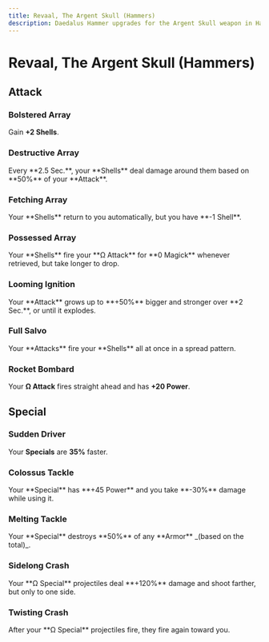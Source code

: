 ```yaml
---
title: Revaal, The Argent Skull (Hammers)
description: Daedalus Hammer upgrades for the Argent Skull weapon in Hades 2.
---
```



# Revaal, The Argent Skull (Hammers)

## Attack

### Bolstered Array

<Boon>Gain **+2 Shells**.</Boon>

### Destructive Array

<Boon>
  Every **2.5 Sec.**, your **Shells** deal damage around them based on **50%**
  of your **Attack**.
</Boon>

### Fetching Array

<Boon>
  Your **Shells** return to you automatically, but you have **-1 Shell**.
</Boon>

### Possessed Array

<Boon>
  Your **Shells** fire your **Ω Attack** for **0 Magick** whenever retrieved,
  but take longer to drop.
</Boon>

### Looming Ignition

<Boon>
  Your **Attack** grows up to **+50%** bigger and stronger over **2 Sec.**, or
  until it explodes.
</Boon>

### Full Salvo

<Boon>
  Your **Attacks** fire your **Shells** all at once in a spread pattern.
</Boon>

### Rocket Bombard

<Boon>Your **Ω Attack** fires straight ahead and has **+20 Power**.</Boon>

## Special

### Sudden Driver

<Boon>Your **Specials** are **35%** faster.</Boon>

### Colossus Tackle

<Boon>
  Your **Special** has **+45 Power** and you take **-30%** damage while using
  it.
</Boon>

### Melting Tackle

<Boon>
  Your **Special** destroys **50%** of any **Armor** _(based on the total)_.
</Boon>

### Sidelong Crash

<Boon>
  Your **Ω Special** projectiles deal **+120%** damage and shoot farther, but
  only to one side.
</Boon>

### Twisting Crash

<Boon>
  After your **Ω Special** projectiles fire, they fire again toward you.
</Boon>
